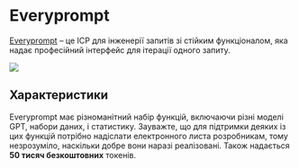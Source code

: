 
# Everyprompt

[Everyprompt](https://www.everyprompt.com) – це ІСР для інженерії запитів зі стійким функціоналом, яка надає професійний інтерфейс для ітерації одного запиту.

<div style={{ textAlign: "center" }}>
  <Image
    src="/docs/assets/tooling/everyprompt.webp"
    width={2866}
    height={1590}
    style={{ width: "750px", margin: "auto" }}
  />
</div>

## Характеристики

Everyprompt має різноманітний набір функцій, включаючи різні моделі GPT, набори даних, і статистику. Зауважте, що для підтримки деяких із цих функцій потрібно надіслати електронного листа розробникам, тому незрозуміло, наскільки добре вони наразі реалізовані. Також надається **50 тисяч безкоштовних** токенів.
